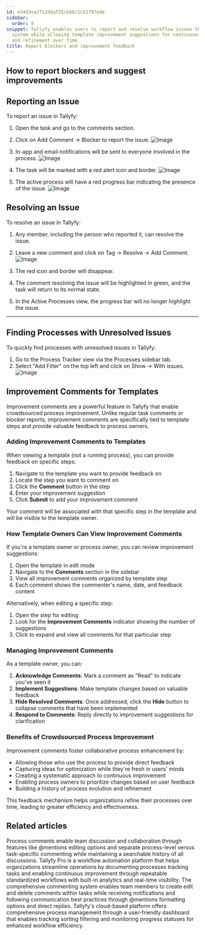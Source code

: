 ```yaml
---
id: e34d3ea2f12ddaf25cb6bc1cb1787ede
sidebar:
  order: 9
snippet: Tallyfy enables users to report and resolve workflow issues through a commenting
  system while allowing template improvement suggestions for continuous process optimization
  and refinement over time.
title: Report blockers and improvement feedback
---
```


## How to report blockers and suggest improvements

## Reporting an Issue

To report an issue in Tallyfy:

1. Open the task and go to the comments section.
2. Click on Add Comment -> Blocker to report the issue.
   ![Image](https://screenshots.tallyfy.com/tallyfy%2Fpro%2Fdesktop-light-report-issue-on-process.png)

3. In-app and email notifications will be sent to everyone involved in the process.
   ![Image](https://screenshots.tallyfy.com/file-mtlQLnusSJ.png)

4. The task will be marked with a red alert icon and border.
   ![Image](https://screenshots.tallyfy.com/tallyfy%2Fpro%2Fdesktop-light-show-problem-process.png)

5. The active process will have a red progress bar indicating the presence of the issue.
   ![Image](https://screenshots.tallyfy.com/tallyfy%2Fpro%2Fdesktop-light-show-activeprocess-issue.png)

## Resolving an Issue

To resolve an issue in Tallyfy:

1. Any member, including the person who reported it, can resolve the issue.
2. Leave a new comment and click on Tag -> Resolve -> Add Comment.
   ![Image](https://screenshots.tallyfy.com/tallyfy%2Fpro%2Fdesktop-light-how-to-resolve-issue.png)

3. The red icon and border will disappear.
4. The comment resolving the issue will be highlighted in green, and the task will return to its normal state.
5. In the Active Processes view, the progress bar will no longer highlight the issue.

---

## Finding Processes with Unresolved Issues

To quickly find processes with unresolved issues in Tallyfy:

1. Go to the Process Tracker view via the Processes sidebar tab.
2. Select "Add Filter" on the top left and click on Show -> With issues.
   ![Image](https://screenshots.tallyfy.com/tallyfy%2Fpro%2Fdesktop-light-show-unsolved-problems.png)

## Improvement Comments for Templates

Improvement comments are a powerful feature in Tallyfy that enable crowdsourced process improvement. Unlike regular task comments or blocker reports, improvement comments are specifically tied to template steps and provide valuable feedback to process owners.

### Adding Improvement Comments to Templates

When viewing a template (not a running process), you can provide feedback on specific steps:

1. Navigate to the template you want to provide feedback on
2. Locate the step you want to comment on
3. Click the **Comment** button in the step
4. Enter your improvement suggestion
5. Click **Submit** to add your improvement comment

Your comment will be associated with that specific step in the template and will be visible to the template owner.

### How Template Owners Can View Improvement Comments

If you're a template owner or process owner, you can review improvement suggestions:

1. Open the template in edit mode
2. Navigate to the **Comments** section in the sidebar
3. View all improvement comments organized by template step
4. Each comment shows the commenter's name, date, and feedback content

Alternatively, when editing a specific step:

1. Open the step for editing
2. Look for the **Improvement Comments** indicator showing the number of suggestions
3. Click to expand and view all comments for that particular step

### Managing Improvement Comments

As a template owner, you can:

1. **Acknowledge Comments**: Mark a comment as "Read" to indicate you've seen it
2. **Implement Suggestions**: Make template changes based on valuable feedback
3. **Hide Resolved Comments**: Once addressed, click the **Hide** button to collapse comments that have been implemented
4. **Respond to Comments**: Reply directly to improvement suggestions for clarification

### Benefits of Crowdsourced Process Improvement

Improvement comments foster collaborative process enhancement by:

- Allowing those who use the process to provide direct feedback
- Capturing ideas for optimization while they're fresh in users' minds
- Creating a systematic approach to continuous improvement
- Enabling process owners to prioritize changes based on user feedback
- Building a history of process evolution and refinement

This feedback mechanism helps organizations refine their processes over time, leading to greater efficiency and effectiveness.


## Related articles
<CardGrid>
<LinkTitleCard header="<b>Processes > Commenting processes</b>" href="/products/pro/tracking-and-tasks/processes/how-can-i-manage-comments-in-tallyfy/" > Process comments enable team discussion and collaboration through features like @mentions editing options and separate process-level versus task-specific commenting while maintaining a searchable history of all discussions. </LinkTitleCard>
<LinkTitleCard header="<b>Introduction</b>" href="/products/pro/" > Tallyfy Pro is a workflow automation platform that helps organizations streamline operations by documenting processes tracking tasks and enabling continuous improvement through repeatable standardized workflows with built-in analytics and real-time visibility. </LinkTitleCard>
<LinkTitleCard header="<b>Tasks > Manage comments</b>" href="/products/pro/tracking-and-tasks/tasks/how-can-i-manage-comments-in-tallyfy/" > The comprehensive commenting system enables team members to create edit and delete comments within tasks while receiving notifications and following communication best practices through @mentions formatting options and direct replies. </LinkTitleCard>
<LinkTitleCard header="<b>Tracker View > Manage and track my processes</b>" href="/products/pro/tracking-and-tasks/tracker-view/how-can-i-manage-and-track-my-processes-on-tallyfy/" > Tallyfy's cloud-based platform offers comprehensive process management through a user-friendly dashboard that enables tracking sorting filtering and monitoring progress statuses for enhanced workflow efficiency. </LinkTitleCard>
</CardGrid>